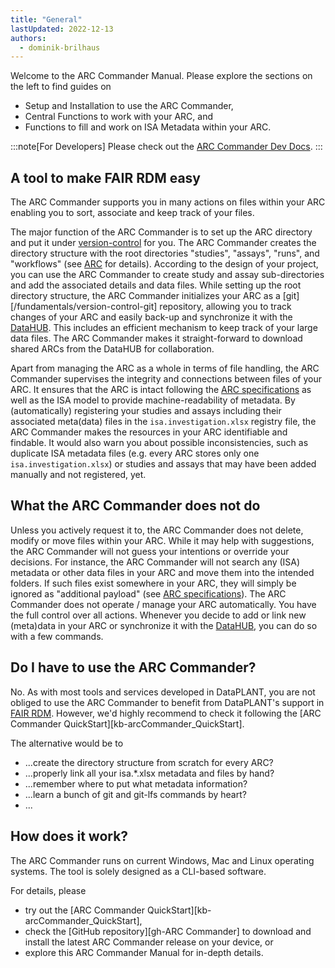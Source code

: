 ```yaml
---
title: "General"
lastUpdated: 2022-12-13
authors:
  - dominik-brilhaus
---
```


Welcome to the ARC Commander Manual. 
Please explore the sections on the left to find guides on

- Setup and Installation to use the ARC Commander,
- Central Functions to work with your ARC, and
- Functions to fill and work on ISA Metadata within your ARC.

:::note[For Developers]
Please check out the [ARC Commander Dev Docs](https://nfdi4plants.github.io/arcCommander-docs/).
:::

## A tool to make FAIR RDM easy

The ARC Commander supports you in many actions on files within your ARC enabling you to sort, associate and keep track of your files.

The major function of the ARC Commander is to set up the ARC directory and put it under [version-control](/fundamentals/version-control-git) for you. The ARC Commander creates the directory structure with the root directories "studies", "assays", "runs", and "workflows" (see [ARC](/core-concepts/arc) for details).  According to the design of your project, you can use the ARC Commander to create study and assay sub-directories and add the associated details and data files. While setting up the root directory structure, the ARC Commander initializes your ARC as a [git][/fundamentals/version-control-git] repository, allowing you to track changes of your ARC and easily back-up and synchronize it with the [DataHUB](/datahub). This includes an efficient mechanism to keep track of your large data files. The ARC Commander makes it straight-forward to download shared ARCs from the DataHUB for collaboration.

Apart from managing the ARC as a whole in terms of file handling, the ARC Commander supervises the integrity and connections between files of your ARC. It ensures that the ARC is intact following the [ARC specifications](/core-concepts/arc/#arc-specification) as well as the ISA model to provide machine-readability of metadata. By (automatically) registering your studies and assays including their associated meta(data) files in the `isa.investigation.xlsx` registry file, the ARC Commander makes the resources in your ARC identifiable and findable. It would also warn you about possible inconsistencies, such as duplicate ISA metadata files (e.g. every ARC stores only one `isa.investigation.xlsx`) or studies and assays that may have been added manually and not registered, yet.

## What the ARC Commander does not do

Unless you actively request it to, the ARC Commander does not delete, modify or move files within your ARC. While it may help with suggestions, the ARC Commander will not guess your intentions or override your decisions. For instance, the ARC Commander will not search any (ISA) metadata or other data files in your ARC and move them into the intended folders. If such files exist somewhere in your ARC, they will simply be ignored as "additional payload" (see [ARC specifications](/core-concepts/arc/#arc-specification)). The ARC Commander does not operate / manage your ARC automatically. You have the full control over all actions. Whenever you decide to add or link new (meta)data in your ARC or synchronize it with the [DataHUB](/datahub), you can do so with a few commands.


## Do I have to use the ARC Commander?

No. As with most tools and services developed in DataPLANT, you are not obliged to use the ARC Commander to benefit from DataPLANT's support in [FAIR RDM](/fundamentals/research-data-management).
However, we'd highly recommend to check it following the [ARC Commander QuickStart][kb-arcCommander_QuickStart].

The alternative would be to

- ...create the directory structure from scratch for every ARC?  
- ...properly link all your isa.\*.xlsx metadata and files by hand?
- ...remember where to put what metadata information?
- ...learn a bunch of git and git-lfs commands by heart?
- ...

## How does it work?

The ARC Commander runs on current Windows, Mac and Linux operating systems. The tool is solely designed as a CLI-based software. 

For details, please

- try out the [ARC Commander QuickStart][kb-arcCommander_QuickStart],
- check the [GitHub repository][gh-ARC Commander] to download and install the latest ARC Commander release on your device, or
- explore this ARC Commander Manual for in-depth details.

